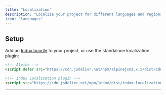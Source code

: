 ```yaml
---
title: "Localization"
description: "Localize your project for different languages and regions."
icon: "languages"
---
```


## Setup

Add an [Indux bundle](/getting-started/setup) to your project, or use the standalone localization plugin:

```html
<!-- Alpine -->
<script defer src="https://cdn.jsdelivr.net/npm/alpinejs@3.x.x/dist/cdn.min.js"></script>

<!-- Indux Localization plugin -->
<script src="https://cdn.jsdelivr.net/npm/indux/dist/indux.localization.js"></script>
```

---